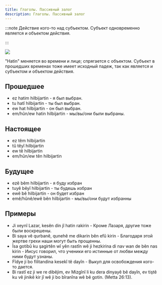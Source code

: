 ```yaml
---
title: Глаголы. Пассивный залог
description: Глаголы. Пассивный залог
---
```


:::note
Действие кого-то над субъектом. Субъект одновременно является и объектом действия.

:::

![](/img/chapter-8/schema-5.png)

"Hatin" меняется во времени и лице; спрягается с объектом. Субъект в прошедших временах тоже имеет исходный падеж, так как является и субъектом и объектом действия.

## Прошедшее

- ez hatim hilbijartin - я был выбран.
- tu hatî hilbijartin - ты был выбран.
- ew hat hilbijartin - он был выбран.
- em/hûn/ew hatin hilbijartin - мы/вы/они были выбраны.

## Настоящее

- ez têm hilbijartin
- tû têyî hilbijartin
- ew tê hilbijartin
- em/hûn/ew tên hilbijartin

## Будущее

- ezê bêm hilbijartin - я буду избран
- tuyê bêyî hilbijartin - ты будешь избран
- ewê bê hilbijartin - он будет избран
- emê/hûnê/ewê bên hilbijartin - мы/вы/они будут избранны

## Примеры

- Ji xeynî Lazar, kesên din jî hatin rakirin - Кроме Лазаря, другие тоже были воскрешены.
- Bi saya vê qurbanê, qunehê me dikarin bên efû kirin - Благодаря этой жертве грехи наши могут быть прощенны.
- Îsa gotibû ku şagirtên wî yên rastîn wê ji hezkirina di nav wan de bên nas kirin - Иисус говорил, что ученики его истинные от любви между ними будут узнаны.
- Fîdye ji bo filitandina kesekî tê dayîn - Выкуп для освобождения кого-то дается.
- Bi rastî ez ji we re dibêjim, ev Mizgînî li ku dera dinyayê bê dayîn, ev tiştê ku vê jinikê kir jî wê ji bo bîranîna wê bê gotin. (Metta 26:13).
